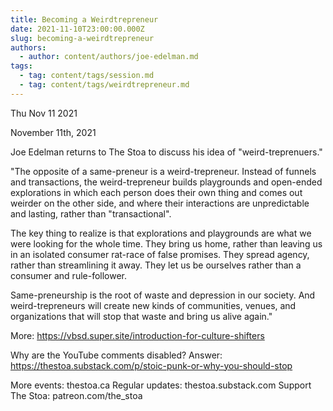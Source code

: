 ```yaml
---
title: Becoming a Weirdtrepreneur
date: 2021-11-10T23:00:00.000Z
slug: becoming-a-weirdtrepreneur
authors:
  - author: content/authors/joe-edelman.md
tags:
  - tag: content/tags/session.md
  - tag: content/tags/weirdtrepreneur.md
---
```






Thu Nov 11 2021

November 11th, 2021

Joe Edelman returns to The Stoa to discuss his idea of "weird-treprenuers."

"The opposite of a same-preneur is a weird-trepreneur. Instead of funnels and transactions, the weird-trepreneur builds playgrounds and open-ended explorations in which each person does their own thing and comes out weirder on the other side, and where their interactions are unpredictable and lasting, rather than "transactional".

The key thing to realize is that explorations and playgrounds are what we were looking for the whole time. They bring us home, rather than leaving us in an isolated consumer rat-race of false promises. They spread agency, rather than streamlining it away. They let us be ourselves rather than a consumer and rule-follower.

Same-preneurship is the root of waste and depression in our society. And weird-trepreneurs will create new kinds of communities, venues, and organizations that will stop that waste and bring us alive again."

More: https://vbsd.super.site/introduction-for-culture-shifters

Why are the YouTube comments disabled? Answer: https://thestoa.substack.com/p/stoic-punk-or-why-you-should-stop

More events: thestoa.ca
Regular updates: thestoa.substack.com
Support The Stoa: patreon.com/the_stoa


